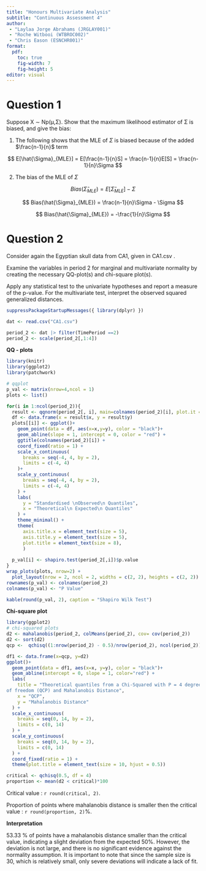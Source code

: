 ```yaml
---
title: "Honours Multivariate Analysis"
subtitle: "Continuous Assessment 4"
author:
 - "Laylaa Jorge Abrahams (JRGLAY001)"
 - "Roche Witbooi (WTBROC002)"
 - "Chris Eason (ESNCHR001)"
format: 
  pdf:
    toc: true
    fig-width: 7
    fig-height: 5
editor: visual
---
```


\newpage

# Question 1

Suppose X ∼ Np(µ,Σ). Show that the maximum likelihood estimator of Σ is biased, and give the bias:

1.  The following shows that the MLE of $\Sigma$ is biased because of the added $\frac{n-1}{n}$ term

$$
E[\hat{\Sigma}_{MLE}] = E[\frac{n-1}{n}S] = \frac{n-1}{n}E[S] = \frac{n-1}{n}\Sigma
$$

2.  The bias of the MLE of $\Sigma$

$$
Bias(\hat{\Sigma}_{MLE}) = E[\hat{\Sigma}_{MLE}] - \Sigma
$$

$$
Bias(\hat{\Sigma}_{MLE}) = \frac{n-1}{n}\Sigma - \Sigma
$$

$$
Bias(\hat{\Sigma}_{MLE}) = -\frac{1}{n}\Sigma
$$

\newpage

# Question 2

Consider again the Egyptian skull data from CA1, given in CA1.csv .

Examine the variables in period 2 for marginal and multivariate normality by creating the necessary QQ-plot(s) and chi-square plot(s).

Apply any statistical test to the univariate hypotheses and report a measure of the p-value. For the multivariate test, interpret the observed squared generalized distances.

```r
suppressPackageStartupMessages({ library(dplyr) })

dat <- read.csv("CA1.csv")

period_2 <- dat |> filter(TimePeriod ==2) 
period_2 <- scale(period_2[,1:4])
```

**QQ - plots**

```r
library(knitr)
library(ggplot2)
library(patchwork)

# qqplot
p_val <- matrix(nrow=4,ncol = 1)
plots <- list()

for(i in 1:ncol(period_2)){
  result <- qqnorm(period_2[, i], main=colnames(period_2)[i], plot.it = FALSE)
  df <- data.frame(x = result$x, y = result$y)
  plots[[i]] <- ggplot()+
    geom_point(data = df, aes(x=x,y=y), color = "black")+
    geom_abline(slope = 1, intercept = 0, color = "red") +
    ggtitle(colnames(period_2)[i]) +
    coord_fixed(ratio = 1) +
    scale_x_continuous(
      breaks = seq(-4, 4, by = 2),  
      limits = c(-4, 4)  
    )+
    scale_y_continuous(
      breaks = seq(-4, 4, by = 2),  
      limits = c(-4, 4)  
    ) + 
    labs(
      y = "Standardised \nObserved\n Quantiles", 
      x = "Theoretical\n Expected\n Quantiles"
    ) +
    theme_minimal() +
    theme(
      axis.title.x = element_text(size = 5),
      axis.title.y = element_text(size = 5), 
      plot.title = element_text(size = 8), 
      ) 
  
  p_val[i] <- shapiro.test(period_2[,i])$p.value
}
wrap_plots(plots, nrow=2) + 
  plot_layout(nrow = 2, ncol = 2, widths = c(2, 2), heights = c(2, 2))
rownames(p_val) <- colnames(period_2)
colnames(p_val) <- "P Value"

kable(round(p_val, 2), caption = "Shapiro Wilk Test")
```

**Chi-square plot**

```r
library(ggplot2)
# chi-squared plots
d2 <- mahalanobis(period_2, colMeans(period_2), cov= cov(period_2))
d2 <- sort(d2)
qcp <-  qchisq((1:nrow(period_2) - 0.5)/nrow(period_2), ncol(period_2))

df1 <- data.frame(x=qcp, y=d2)
ggplot()+
  geom_point(data = df1, aes(x=x, y=y), color = "black")+
  geom_abline(intercept = 0, slope = 1, color="red") +
  labs(
    title = "Theoretical quantiles from a Chi-Squared with P = 4 degrees
of freedom (QCP) and Mahalanobis Distance", 
    x = "QCP",
    y = "Mahalanobis Distance"
  ) +
  scale_x_continuous(
    breaks = seq(0, 14, by = 2), 
    limits = c(0, 14)  
  ) +
  scale_y_continuous(
    breaks = seq(0, 14, by = 2),  
    limits = c(0, 14)  
  ) +
  coord_fixed(ratio = 1) +
  theme(plot.title = element_text(size = 10, hjust = 0.5)) 

critical <- qchisq(0.5, df = 4)
proportion <- mean(d2 < critical)*100

```

Critical value : `r round(critical, 2)`.

Proportion of points where mahalanobis distance is smaller then the critical value : `r round(proportion, 2)`%.

**Interpretation**

53.33 % of points have a mahalanobis distance smaller than the critical value, indicating a slight deviation from the expected 50%. However, the deviation is not large, and there is no significant evidence against the normality assumption. It is important to note that since the sample size is 30, which is relatively small, only severe deviations will indicate a lack of fit.
